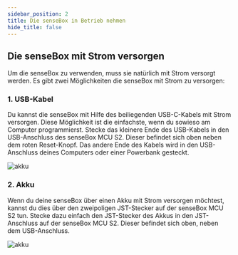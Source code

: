 ```yaml
---
sidebar_position: 2
title: Die senseBox in Betrieb nehmen
hide_title: false
---
```

## Die senseBox mit Strom versorgen
<div>
<p>
Um die senseBox zu verwenden, muss sie natürlich mit Strom versorgt werden. Es gibt zwei Möglichkeiten die senseBox mit Strom zu versorgen:
</p>
<h3> 1. USB-Kabel</h3>
<p>
Du kannst die senseBox mit Hilfe des beiliegenden USB-C-Kabels mit Strom versorgen. Diese Möglichkeit ist die einfachste, wenn du sowieso am Computer programmierst.
Stecke das kleinere Ende des USB-Kabels in den USB-Anschluss des senseBox MCU S2. Dieser befindet sich oben neben dem roten Reset-Knopf. Das andere Ende des Kabels wird in den USB-Anschluss deines Computers oder einer Powerbank gesteckt.
</p>
<img src="/img/blockly-bilder/inbetriebnahme/s2/1.png" alt="akku"/>
<h3> 2. Akku       </h3>
<p>
Wenn du deine senseBox über einen Akku mit Strom versorgen möchtest, kannst du dies über den zweipoligen JST-Stecker auf der senseBox MCU S2 tun. Stecke dazu einfach den JST-Stecker des Akkus in den JST-Anschluss auf der senseBox MCU S2. Dieser befindet sich oben, neben dem USB-Anschluss.
</p>
<img src="/img/blockly-bilder/inbetriebnahme/s2/2.png" alt="akku"/>

</div>

